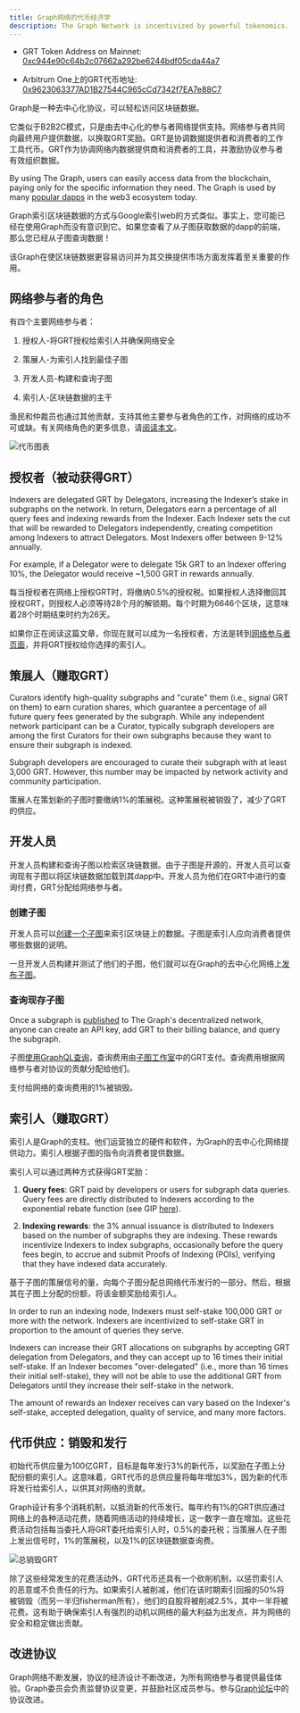```yaml
---
title: Graph网络的代币经济学
description: The Graph Network is incentivized by powerful tokenomics. Here’s how GRT, The Graph’s native work utility token, works.
---
```


- GRT Token Address on Mainnet: [0xc944e90c64b2c07662a292be6244bdf05cda44a7](https://etherscan.io/token/0xc944e90c64b2c07662a292be6244bdf05cda44a7)

- Arbitrum One上的GRT代币地址: [0x9623063377AD1B27544C965cCd7342f7EA7e88C7](https://arbiscan.io/token/0x9623063377ad1b27544c965ccd7342f7ea7e88c7)

Graph是一种去中心化协议，可以轻松访问区块链数据。

它类似于B2B2C模式，只是由去中心化的参与者网络提供支持。网络参与者共同向最终用户提供数据，以换取GRT奖励。GRT是协调数据提供者和消费者的工作工具代币。GRT作为协调网络内数据提供商和消费者的工具，并激励协议参与者有效组织数据。

By using The Graph, users can easily access data from the blockchain, paying only for the specific information they need. The Graph is used by many [popular dapps](https://thegraph.com/explorer) in the web3 ecosystem today.

Graph索引区块链数据的方式与Google索引web的方式类似。事实上，您可能已经在使用Graph而没有意识到它。如果您查看了从子图获取数据的dapp的前端，那么您已经从子图查询数据！

该Graph在使区块链数据更容易访问并为其交换提供市场方面发挥着至关重要的作用。

## 网络参与者的角色

有四个主要网络参与者：

1.  授权人-将GRT授权给索引人并确保网络安全

2.  策展人-为索引人找到最佳子图

3.  开发人员-构建和查询子图

4.  索引人-区块链数据的主干

渔民和仲裁员也通过其他贡献，支持其他主要参与者角色的工作，对网络的成功不可或缺。有关网络角色的更多信息，请[阅读本文](https://thegraph.com/blog/the-graph-grt-token-economics/)。

![代币图表](/img/updated-tokenomics-image.png)

## 授权者（被动获得GRT）

Indexers are delegated GRT by Delegators, increasing the Indexer’s stake in subgraphs on the network. In return, Delegators earn a percentage of all query fees and indexing rewards from the Indexer. Each Indexer sets the cut that will be rewarded to Delegators independently, creating competition among Indexers to attract Delegators. Most Indexers offer between 9-12% annually.

For example, if a Delegator were to delegate 15k GRT to an Indexer offering 10%, the Delegator would receive ~1,500 GRT in rewards annually.

每当授权者在网络上授权GRT时，将缴纳0.5%的授权税。如果授权人选择撤回其授权GRT，则授权人必须等待28个月的解锁期。每个时期为6646个区块，这意味着28个时期结束时约为26天。

如果你正在阅读这篇文章，你现在就可以成为一名授权者，方法是转到[网络参与者页面](https://thegraph.com/explorer/participants/indexers)，并将GRT授权给你选择的索引人。

## 策展人（赚取GRT）

Curators identify high-quality subgraphs and "curate" them (i.e., signal GRT on them) to earn curation shares, which guarantee a percentage of all future query fees generated by the subgraph. While any independent network participant can be a Curator, typically subgraph developers are among the first Curators for their own subgraphs because they want to ensure their subgraph is indexed.

Subgraph developers are encouraged to curate their subgraph with at least 3,000 GRT. However, this number may be impacted by network activity and community participation.

策展人在策划新的子图时要缴纳1%的策展税。这种策展税被销毁了，减少了GRT的供应。

## 开发人员

开发人员构建和查询子图以检索区块链数据。由于子图是开源的，开发人员可以查询现有子图以将区块链数据加载到其dapp中。开发人员为他们在GRT中进行的查询付费，GRT分配给网络参与者。

### 创建子图

开发人员可以[创建一个子图](/developing/creating-a-subgraph/)来索引区块链上的数据。子图是索引人应向消费者提供哪些数据的说明。

一旦开发人员构建并测试了他们的子图，他们就可以在Graph的去中心化网络上[发布子图](/publishing/publishing-a-subgraph/)。

### 查询现存子图

Once a subgraph is [published](/publishing/publishing-a-subgraph/) to The Graph's decentralized network, anyone can create an API key, add GRT to their billing balance, and query the subgraph.

子图[使用GraphQL查询](/querying/querying-the-graph/)，查询费用由[子图工作室](https://thegraph.com/studio/)中的GRT支付。查询费用根据网络参与者对协议的贡献分配给他们。

支付给网络的查询费用的1%被销毁。

## 索引人（赚取GRT）

索引人是Graph的支柱。他们运营独立的硬件和软件，为Graph的去中心化网络提供动力。索引人根据子图的指令向消费者提供数据。

索引人可以通过两种方式获得GRT奖励：

1.  **Query fees**: GRT paid by developers or users for subgraph data queries. Query fees are directly distributed to Indexers according to the exponential rebate function (see GIP [here](https://forum.thegraph.com/t/gip-0051-exponential-query-fee-rebates-for-indexers/4162)).

2.  **Indexing rewards**: the 3% annual issuance is distributed to Indexers based on the number of subgraphs they are indexing. These rewards incentivize Indexers to index subgraphs, occasionally before the query fees begin, to accrue and submit Proofs of Indexing (POIs), verifying that they have indexed data accurately.

基于子图的策展信号的量，向每个子图分配总网络代币发行的一部分。然后，根据其在子图上分配的份额，将该金额奖励给索引人。

In order to run an indexing node, Indexers must self-stake 100,000 GRT or more with the network. Indexers are incentivized to self-stake GRT in proportion to the amount of queries they serve.

Indexers can increase their GRT allocations on subgraphs by accepting GRT delegation from Delegators, and they can accept up to 16 times their initial self-stake. If an Indexer becomes "over-delegated" (i.e., more than 16 times their initial self-stake), they will not be able to use the additional GRT from Delegators until they increase their self-stake in the network.

The amount of rewards an Indexer receives can vary based on the Indexer's self-stake, accepted delegation, quality of service, and many more factors.

## 代币供应：销毁和发行

初始代币供应量为100亿GRT，目标是每年发行3%的新代币，以奖励在子图上分配份额的索引人。这意味着，GRT代币的总供应量将每年增加3%，因为新的代币将发行给索引人，以供其对网络的贡献。

Graph设计有多个消耗机制，以抵消新的代币发行。每年约有1%的GRT供应通过网络上的各种活动花费，随着网络活动的持续增长，这一数字一直在增加。这些花费活动包括每当委托人将GRT委托给索引人时，0.5%的委托税；当策展人在子图上发出信号时，1%的策展税，以及1%的区块链数据查询费。

![总销毁GRT](/img/total-burned-grt.jpeg)

除了这些经常发生的花费活动外，GRT代币还具有一个砍削机制，以惩罚索引人的恶意或不负责任的行为。如果索引人被削减，他们在该时期索引回报的50%将被销毁（而另一半归fisherman所有），他们的自股将被削减2.5%，其中一半将被花费。这有助于确保索引人有强烈的动机以网络的最大利益为出发点，并为网络的安全和稳定做出贡献。

## 改进协议

Graph网络不断发展，协议的经济设计不断改进，为所有网络参与者提供最佳体验。Graph委员会负责监督协议变更，并鼓励社区成员参与。参与[Graph论坛](https://forum.thegraph.com/)中的协议改进。
